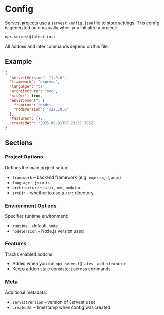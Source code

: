 # Config

Servest projects use a `servest.config.json` file to store settings.
This config is generated automatically when you initialize a project:

```bash
npx servest@latest init
```

All addons and later commands depend on this file.

## Example

```json
{
  "servestVersion": "1.0.0",
  "framework": "express",
  "language": "ts",
  "architecture": "mvc",
  "srcDir": true,
  "environment": {
    "runtime": "node",
    "nodeVersion": "v22.18.0"
  },
  "features": {},
  "createdAt": "2025-09-01T07:23:37.385Z"
}
```

## Sections

### Project Options

Defines the main project setup:

- `framework` – backend framework (e.g. `express`, `django`)
- `language` – `js` or `ts`
- `architecture` – `basic`, `mvc`, `modular`
- `srcDir` – whether to use a `/src` directory

### Environment Options

Specifies runtime environment:

- `runtime` – default: `node`
- `nodeVersion` – Node.js version used

### Features

Tracks enabled addons:

- Added when you run `npx servest@latest add <feature>`
- Keeps addon state consistent across commands

### Meta

Additional metadata:

- `servestVersion` – version of Servest used
- `createdAt` – timestamp when config was created
